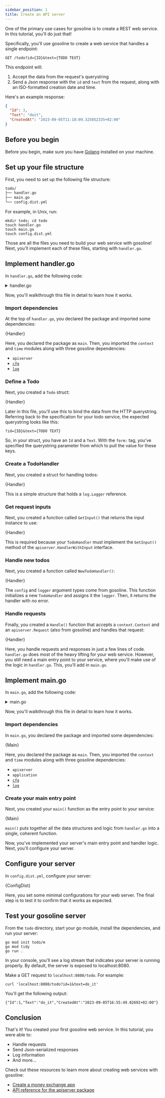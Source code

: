 ```yaml
---
sidebar_position: 1
title: Create an API server
---
```



One of the primary use cases for gosoline is to create a REST web service. In this tutorial, you'll do just that!

Specifically, you'll use gosoline to create a web service that handles a single endpoint:

```http
GET /todo?id={ID}&text={TODO TEXT}
```

This endpoint will:

1. Accept the data from the request's querystring
2. Send a Json response with the `id` and `text` from the request, along with an ISO-formatted creation date and time.

Here's an example response:

```json
{
  "Id": 3,
  "Text": "doit",
  "CreatedAt": "2023-09-05T11:18:09.325852335+02:00"
}
```

## Before you begin

Before you begin, make sure you have [Golang](https://go.dev/doc/install) installed on your machine.

## Set up your file structure

First, you need to set up the following file structure:

```txt
todo/
├── handler.go
├── main.go
└── config.dist.yml
```

For example, in Unix, run:

```shell
mkdir todo; cd todo
touch handler.go
touch main.go
touch config.dist.yml
```

Those are all the files you need to build your web service with gosoline! Next, you'll implement each of these files, starting with `handler.go`.

## Implement handler.go

In `handler.go`, add the following code:

<details><summary>handler.go</summary>
<p>

<CodeBlock showLineNumbers language="go">{Handler}</CodeBlock>

</p>
</details>

Now, you'll walkthrough this file in detail to learn how it works.

### Import dependencies

At the top of `handler.go`, you declared the package and imported some dependencies:

<CodeBlock language="go" title="handler.go" snippet="imports">{Handler}</CodeBlock>

Here, you declared the package as `main`. Then, you imported the `context` and `time` modules along with three gosoline dependencies:

- `apiserver`
- [`cfg`](/reference/package-cfg)
- [`log`](/reference/package-log)

### Define a Todo

Next, you created a `Todo` struct:

<CodeBlock language="go" title="handler.go" snippet="todo struct">{Handler}</CodeBlock>

Later in this file, you'll use this to bind the data from the HTTP querystring. Referring back to the specification for your todo service, the expected querystring looks like this:

```http
?id={ID}&text={TODO TEXT}
```

So, in your struct, you have an `Id` and a `Text`. With the `form:` tag, you've specified the querystring parameter from which to pull the value for these keys.

### Create a TodoHandler

Next, you created a struct for handling todos:

<CodeBlock language="go" title="handler.go" snippet="todo handler">{Handler}</CodeBlock>

This is a simple structure that holds a `log.Logger` reference.

### Get request inputs

Next, you created a function called `GetInput()` that returns the input instance to use:

<CodeBlock language="go" title="handler.go" snippet="get input">{Handler}</CodeBlock>

This is required because your `TodoHandler` must implement the `GetInput()` method of the `apiserver.HandlerWithInput` interface.

### Handle new todos

Next, you created a function called `NewTodoHandler()`:

<CodeBlock language="go" title="handler.go" snippet="new todo handler">{Handler}</CodeBlock>

The `config` and `logger` argument types come from gosoline. This function initializes a new `TodoHandler` and assigns it the `logger`. Then, it returns the handler with no error.

### Handle requests

Finally, you created a `Handle()` function that accepts a `context.Context` and an `apiserver.Request` (also from gosoline) and handles that request:

<CodeBlock language="go" title="handler.go" snippet="handle">{Handler}</CodeBlock>

Here, you handle requests and responses in just a few lines of code. `handler.go` does most of the heavy lifting for your web service. However, you still need a main entry point to your service, where you'll make use of the logic in `handler.go`. This, you'll add in `main.go`.

## Implement main.go

In `main.go`, add the following code:

<details><summary>main.go</summary>
<p>

<CodeBlock showLineNumbers language="go">{Main}</CodeBlock>

</p>
</details>

Now, you'll walkthrough this file in detail to learn how it works.

### Import dependencies

In `main.go`, you declared the package and imported some dependencies:

<CodeBlock language="go" title="main.go" snippet="imports">{Main}</CodeBlock>

Here, you declared the package as `main`. Then, you imported the `context` and `time` modules along with three gosoline dependencies:

- `apiserver`
- `application`
- [`cfg`](/reference/package-cfg)
- [`log`](/reference/package-log)

### Create your main entry point

Next, you created your `main()` function as the entry point to your service:

<CodeBlock language="go" title="main.go" snippet="main">{Main}</CodeBlock>

`main()` puts together all the data structures and logic from `handler.go` into a single, coherent function.

Now, you've implemented your server's main entry point and handler logic. Next, you'll configure your server.

## Configure your server

In `config.dist.yml`, configure your server:

<CodeBlock showLineNumbers language="yaml" title="config.dist.yml">{ConfigDist}</CodeBlock>

Here, you set some minimal configurations for your web server. The final step is to test it to confirm that it works as expected.

## Test your gosoline server

From the `todo` directory, start your go module, install the dependencies, and run your server:

```shell
go mod init todo/m
go mod tidy
go run .
```

In your console, you'll see a log stream that indicates your server is running properly. By default, the server is exposed to localhost:8080.

Make a GET request to `localhost:8080/todo`. For example:

```shell
curl 'localhost:8080/todo?id=1&text=do_it'
```

You'll get the following output:

```shell
{"Id":1,"Text":"do_it","CreatedAt":"2023-09-05T16:55:49.02692+02:00"}
```

## Conclusion

That's it! You created your first gosoline web service. In this tutorial, you were able to:

- Handle requests
- Send Json-serialized responses
- Log information
- And more...

Check out these resources to learn more about creating web services with gosoline:

- [Create a money exchange app](/quickstart/api-server/create-a-money-exchange-app)
- [API reference for the apiserver package](/reference/package-apiserver)
